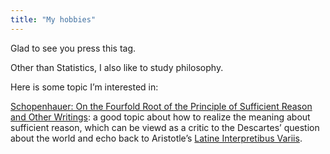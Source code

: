 ```yaml
---
title: "My hobbies"
---
```


Glad to see you press this tag.

Other than Statistics, I also like to study philosophy.

Here is some topic I'm interested in:

[Schopenhauer: On the Fourfold Root of the Principle of Sufficient Reason and Other Writings](https://iowa-primo.hosted.exlibrisgroup.com/permalink/f/12tutg/01IASU_ALMA51324713500002756): a good topic about how to realize the meaning about sufficient reason, which can be viewd as a critic to the Descartes' question about the world and echo back to Aristotle's [Latine Interpretibus Variis](https://iowa-primo.hosted.exlibrisgroup.com/permalink/f/11r0uch/TN_cdi_hathitrust_hathifiles_uc1_c15055).


